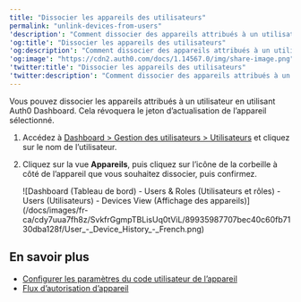 ```yaml
---
title: "Dissocier les appareils des utilisateurs"
permalink: "unlink-devices-from-users"
'description': "Comment dissocier des appareils attribués à un utilisateur en utilisant Auth0 Dashboard."
'og:title': "Dissocier les appareils des utilisateurs"
'og:description': "Comment dissocier des appareils attribués à un utilisateur en utilisant Auth0 Dashboard."
'og:image': "https://cdn2.auth0.com/docs/1.14567.0/img/share-image.png"
'twitter:title': "Dissocier les appareils des utilisateurs"
'twitter:description': "Comment dissocier des appareils attribués à un utilisateur en utilisant Auth0 Dashboard."
---
```


Vous pouvez dissocier les appareils attribués à un utilisateur en utilisant <Tooltip href="/docs/docs/fr-ca/glossary?term=auth0-dashboard" tip="Auth0 Dashboard
Principal produit d’Auth0 pour configurer vos services." cta="Voir le glossaire">Auth0 Dashboard</Tooltip>. Cela révoquera le jeton d’actualisation de l’appareil sélectionné.

1. Accédez à [Dashboard > Gestion des utilisateurs > Utilisateurs](https://manage.auth0.com/#/users) et cliquez sur le nom de l’utilisateur.
2. Cliquez sur la vue **Appareils**, puis cliquez sur l’icône de la corbeille à côté de l’appareil que vous souhaitez dissocier, puis confirmez.

   <Frame>![Dashboard (Tableau de bord) - Users & Roles (Utilisateurs et rôles) - Users (Utilisateurs) - Devices View (Affichage des appareils)](/docs/images/fr-ca/cdy7uua7fh8z/SvkfrGgmpTBLisUq0tViL/89935987707bec40c60fb7130dba128f/User_-_Device_History_-_French.png)</Frame>

## En savoir plus

* [Configurer les paramètres du code utilisateur de l’appareil](/docs/fr-ca/get-started/tenant-settings/configure-device-user-code-settings)
* [Flux d’autorisation d’appareil](/docs/fr-ca/get-started/authentication-and-authorization-flow/device-authorization-flow)